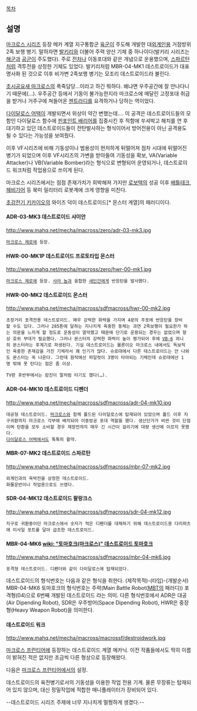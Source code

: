 [[목차]]
== 설명 ==
[[마크로스 시리즈]] 등장 메카 계열
지구통합군 [[육군]]이 주도해 개발한 대[[외계인]]용 거점방위 2족 보행 병기. 말하자면 [[발키리]]와 더불어 주력 양산 기체 중 하나이다(발키리 시리즈는 [[해군]]과 [[공군]]이 주도했다).
주로 [[전차]]나 이동포대와 같은 개념으로 운용했으며, [[스파르탄]]처럼 격투전을 상정한 기체도 있었다. 발키리처럼 MBR-04-MK1 데스트로이드가 대표명사화 된 것으로 이후 비가변 2족보행 병기는 모조리 데스트로이드라 불린다.

[[초시공요새 마크로스]]의 폭죽담당...이라고 하긴 뭐하다. 왜냐면 우주공간에 잘 안나다니기 때문에(…). 우주공간 등에서 기동이 불가능한지라 마크로스에 매달린 고정포대 취급을 받거나 거주구에 쳐들어온 [[젠트라디]]를 요격하거나 당하는 역이었다.

[[다이달로스 어택]]이 개발되면서 위상이 약간 변했는데.... 이 공격은 데스트로이드들의 모함인 다이달로스 함수에 [[핀포인트 배리어]]를 집중시킨 후 적함에 쑤셔박고 해치를 연 후 대기하고 있던 데스트로이드들이 전탄발사하는 형식이어서 방어전용이 아닌 공격용도 될 수 있다는 가능성을 보여줬다.

이후 VF시리즈에 비해 기동성이나 범용성이 현저하게 뒤떨어져 점차 시대에 뒤떨어진 병기가 되었으며 이후 VF시리즈의 가변을 받아들여 기동성을 확보, VA(Variable Attacker)나 VB(Variable Bomber)라는 형식으로 변형되어 운영되거나, 데스트로이드 워크처럼 작업용으로 쓰이게 된다.

마크로스 시리즈에서는 점점 존재가치가 희박해져 가지만 [[로보텍]]의 성공 이후 [[배틀테크]], [[헤비기어]] 등 북미 밀리터리 로봇계에 크게 영향을 미친다.

[[초강전기 키카이오]]의 와이즈 덕이 데스트로이드[* 몬스터 계열]의 패러디이다.

==== '''ADR-03-MK3 데스트로이드 샤이안''' ====
http://www.mahq.net/mecha/macross/zero/adr-03-mk3.jpg
 [[마크로스 제로]]에 등장. 

==== '''HWR-00-MK1P 데스트로이드 프로토타입 몬스터''' ====
http://www.mahq.net/mecha/macross/zero/hwr-00-mk1.jpg
 [[마크로스 제로]]에 등장. [[사라 놈]]과 융합한 [[새인간]]에게 반응탄을 발사했다. 

==== '''HWR-00-MK2 데스트로이드 몬스터''' ====
http://www.mahq.net/mecha/macross/sdfmacross/hwr-00-mk2.jpg
 초장거리 포격전용 데스트로이드. 매우 강력한 화력을 가지며 4문의 주포에 반응탄을 장비할 수도 있다. 그러나 285톤에 달하는 지나치게 육중한 동체는 과연 2족보행이 필요한가 하는 의문을 느끼게 할 정도로 운동성이 열악했고 때문에 단기로 운용되는 경우는 없었으며 항상 호위 부대가 필요했다. 그러나 몬스터의 강력한 화력이 높이 평가되어 후에 [[VB-6]] 쾨니히 몬스터라는 후계기로 파생된다. 기실 데스트로이드는 물론이오 마크로스 내에서도 독보적인 육중한 존재감을 가진 기체라서 꽤 인기가 많다. 슈로대에서 다른 데스트로이드는 안 나와도 몬스터는 꼭 나온다. 그런데 원작에선 파일럿이 3명이 타야되는 기체인데 슈로대에선 1명 밖에 못 탄다는 점은 좀 이상.

 TV판 후반부에서는 캄진이 말처럼 타기도 했다(…).

==== '''ADR-04-MK10 데스트로이드 디펜더''' ====
http://www.mahq.net/mecha/macross/sdfmacross/adr-04-mk10.jpg
 대공형 데스트로이드. [[마크로스]]와 함께 폴드된 다이달로스에 탑재되어 있었으며 폴드 이후 지구귀환까지 마크로스 각부에 배치되어 이동방공 포대 역할을 했다. 생산단가가 비싼 것이 단점이며 탄환을 모두 소비할 경우 재장전까지 매우 긴 시간이 걸리기에 대량 생산에 이르지 못했다.
 [[다이달로스 어택]]에서도 톡톡히 활약. 
==== '''MBR-07-MK2 데스트로이드 스파르탄''' ====
http://www.mahq.net/mecha/macross/sdfmacross/mbr-07-mk2.jpg
 외계인과의 육박전을 상정한 데스트로이드.
 화물운반이나 작업용으로도 쓰였다.

==== '''SDR-04-MK12 데스트로이드 팔랑크스''' ====
http://www.mahq.net/mecha/macross/sdfmacross/sdr-04-mk12.jpg
 지구로 귀환중이던 마크로스에서 숫자가 적은 디펜더를 대체하기 위해 데스트로이드용 다리파츠에 미사일 포트를 달아 급조한 데스트로이드.

==== '''MBR-04-MK6 [[wiki: "토마호크(마크로스)" 데스트로이드 토마호크]]''' ====
http://www.mahq.net/mecha/macross/sdfmacross/mbr-04-mk6.jpg
 포격형 데스트로이드. 디펜더와 같이 다이달로스에 탑재되었다.


데스트로이드의 형식번호는 다음과 같은 형식을 취한다.
(제작목적)-(타입)-(개발순서)
MBR-04-MK6 토마호크의 형식번호는 주력(Main Battle Robot([[MBT]]의 패러디)) 포격형(04)으로 6번째 개발된 데스트로이드 라는 의미. 다른 형식번호에서 ADR은 대공(Air Dipending Robot), SDR은 우주방어(Space Dipending Robot), HWR은 중장형(Heavy Weapon Robot)을 의미한다.


==== '''데스트로이드 워크''' ====
http://www.mahq.net/mecha/macross/macrossf/destroidwork.jpg

[[마크로스 프런티어]]에 등장하는 데스트로이드 계열 메카닉.
이전 작품들에서도 딱히 이름이 밝혀진 적은 없지만 조금씩 다른 형상으로 등장해왔다.

다음은 [[마크로스 프런티어]]에서의 설정.

데스트로이드의 육전병기로서의 기동성을 이용한 작업 전용 기계. 물론 무장류는 탑재되어 있지 않으며, 대신 정밀작업에 적합한 매니퓰레이터가 장비되어 있다.

--데스트로이드 시리즈 주제에 너무 지나치게 멀쩡하게 생겼다.--
